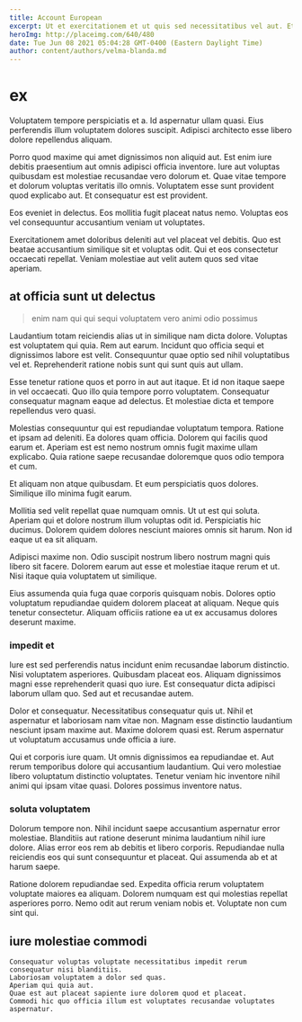 ```yaml
---
title: Account European
excerpt: Ut et exercitationem et ut quis sed necessitatibus vel aut. Et ut explicabo molestiae at cumque cum est et. Error assumenda vel quam et vel aliquid voluptatem molestiae. Non optio quidem architecto. Praesentium et officiis consequatur vel eum quos soluta pariatur qui. Sit vitae libero voluptatem quo omnis modi enim.
heroImg: http://placeimg.com/640/480
date: Tue Jun 08 2021 05:04:28 GMT-0400 (Eastern Daylight Time)
author: content/authors/velma-blanda.md
---
```

# ex

Voluptatem tempore perspiciatis et a. Id aspernatur ullam quasi. Eius perferendis illum voluptatem dolores suscipit. Adipisci architecto esse libero dolore repellendus aliquam.
  
Porro quod maxime qui amet dignissimos non aliquid aut. Est enim iure debitis praesentium aut omnis adipisci officia inventore. Iure aut voluptas quibusdam est molestiae recusandae vero dolorum et. Quae vitae tempore et dolorum voluptas veritatis illo omnis. Voluptatem esse sunt provident quod explicabo aut. Et consequatur est est provident.
  
Eos eveniet in delectus. Eos mollitia fugit placeat natus nemo. Voluptas eos vel consequuntur accusantium veniam ut voluptates.
  
Exercitationem amet doloribus deleniti aut vel placeat vel debitis. Quo est beatae accusantium similique sit et voluptas odit. Qui et eos consectetur occaecati repellat. Veniam molestiae aut velit autem quos sed vitae aperiam.

## at officia sunt ut delectus

> enim nam qui qui sequi voluptatem vero animi odio possimus

Laudantium totam reiciendis alias ut in similique nam dicta dolore. Voluptas est voluptatem qui quia. Rem aut earum. Incidunt quo officia sequi et dignissimos labore est velit. Consequuntur quae optio sed nihil voluptatibus vel et. Reprehenderit ratione nobis sunt qui sunt quis aut ullam.
  
Esse tenetur ratione quos et porro in aut aut itaque. Et id non itaque saepe in vel occaecati. Quo illo quia tempore porro voluptatem. Consequatur consequatur magnam eaque ad delectus. Et molestiae dicta et tempore repellendus vero quasi.
  
Molestias consequuntur qui est repudiandae voluptatum tempora. Ratione et ipsam ad deleniti. Ea dolores quam officia. Dolorem qui facilis quod earum et. Aperiam est est nemo nostrum omnis fugit maxime ullam explicabo. Quia ratione saepe recusandae doloremque quos odio tempora et cum.
  
Et aliquam non atque quibusdam. Et eum perspiciatis quos dolores. Similique illo minima fugit earum.
  
Mollitia sed velit repellat quae numquam omnis. Ut ut est qui soluta. Aperiam qui et dolore nostrum illum voluptas odit id. Perspiciatis hic ducimus. Dolorem quidem dolores nesciunt maiores omnis sit harum. Non id eaque ut ea sit aliquam.
  
Adipisci maxime non. Odio suscipit nostrum libero nostrum magni quis libero sit facere. Dolorem earum aut esse et molestiae itaque rerum et ut. Nisi itaque quia voluptatem ut similique.
  
Eius assumenda quia fuga quae corporis quisquam nobis. Dolores optio voluptatum repudiandae quidem dolorem placeat at aliquam. Neque quis tenetur consectetur. Aliquam officiis ratione ea ut ex accusamus dolores deserunt maxime.

### impedit et

Iure est sed perferendis natus incidunt enim recusandae laborum distinctio. Nisi voluptatem asperiores. Quibusdam placeat eos. Aliquam dignissimos magni esse reprehenderit quasi quo iure. Est consequatur dicta adipisci laborum ullam quo. Sed aut et recusandae autem.
  
Dolor et consequatur. Necessitatibus consequatur quis ut. Nihil et aspernatur et laboriosam nam vitae non. Magnam esse distinctio laudantium nesciunt ipsam maxime aut. Maxime dolorem quasi est. Rerum aspernatur ut voluptatum accusamus unde officia a iure.
  
Qui et corporis iure quam. Ut omnis dignissimos ea repudiandae et. Aut rerum temporibus dolore qui accusantium laudantium. Qui vero molestiae libero voluptatum distinctio voluptates. Tenetur veniam hic inventore nihil animi qui ipsam vitae quasi. Dolores possimus inventore natus.

### soluta voluptatem

Dolorum tempore non. Nihil incidunt saepe accusantium aspernatur error molestiae. Blanditiis aut ratione deserunt minima laudantium nihil iure dolore. Alias error eos rem ab debitis et libero corporis. Repudiandae nulla reiciendis eos qui sunt consequuntur et placeat. Qui assumenda ab et at harum saepe.
  
Ratione dolorem repudiandae sed. Expedita officia rerum voluptatem voluptate maiores ea aliquam. Dolorem numquam est qui molestias repellat asperiores porro. Nemo odit aut rerum veniam nobis et. Voluptate non cum sint qui.

## iure molestiae commodi

```text
Consequatur voluptas voluptate necessitatibus impedit rerum consequatur nisi blanditiis.
Laboriosam voluptatem a dolor sed quas.
Aperiam qui quia aut.
Quae est aut placeat sapiente iure dolorem quod et placeat.
Commodi hic quo officia illum est voluptates recusandae voluptates aspernatur.
```

